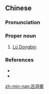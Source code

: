 {{also|吕洞宾}}
==Chinese==
{{zh-forms|s=吕洞宾}}

===Pronunciation===
{{zh-pron
|m=Lǚ Dòngbīn
|cat=pn
}}

===Proper noun===
{{zh-proper noun}}

# [[w:Lü Dongbin|Lü Dongbin]]

===References===
* {{pedialite|呂洞賓|lang=zh}}
* {{pedialite|Lü Dongbin}}

[[zh-min-nan:呂洞賓]]